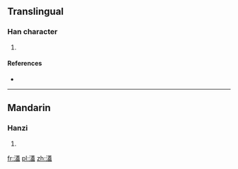 ==Translingual==

===Han character===
{{Han char|rn=85|rad=水|as=14|sn=17|four=3411<sub>7</sub>|canj=水廿土廿 (ETGT)}}

# {{defn|Han|sort=水14}}

====References====
* {{Han ref|kx=0657.090|dkj=18525|dj=1067.110|hdz=31766.030|uh=6FED|ud=28653|bh=ED54|bd=60756}}

----

==Mandarin==

===Hanzi===
{{cmn-hanzi|pin=[[ài]] ([[ai4]])|wg=ai<sup>4</sup>}}

# {{defn|Mandarin|sort=水14}}

[[fr:濭]]
[[pl:濭]]
[[zh:濭]]